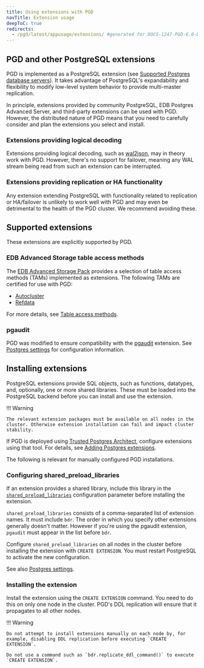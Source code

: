 ```yaml
---
title: Using extensions with PGD
navTitle: Extension usage
deepToC: true
redirects:
  - /pgd/latest/appusage/extensions/ #generated for DOCS-1247-PGD-6.0-Docs
---
```


## PGD and other PostgreSQL extensions

PGD is implemented as a PostgreSQL extension (see [Supported Postgres database servers](../overview/architecture-and-performance/#supported-postgres-database-servers)). It takes advantage of PostgreSQL's expandability and flexibility to modify low-level system behavior to provide multi-master replication.

In principle, extensions provided by community PostgreSQL, EDB Postgres Advanced Server, and third-party extensions can be used with PGD. However, the distributed nature of PGD means that you need to carefully consider and plan the extensions you select and install.

### Extensions providing logical decoding

Extensions providing logical decoding, such as [wal2json](https://github.com/eulerto/wal2json), may in theory work with PGD. However, there's no support for failover, meaning any WAL stream being read from such an extension can be interrupted.

### Extensions providing replication or HA functionality

Any extension extending PostgreSQL with functionality related to replication or HA/failover is unlikely to work well with PGD and may even be detrimental to the health of the PGD cluster. We recommend avoiding these.

## Supported extensions

These extensions are explicitly supported by PGD.

### EDB Advanced Storage table access methods

The [EDB Advanced Storage Pack](/pg_extensions/advanced_storage_pack/) provides a selection of table access methods (TAMs) implemented as extensions. The following TAMs are certified for use with PGD:

 - [Autocluster](/pg_extensions/advanced_storage_pack/#autocluster)
 - [Refdata](/pg_extensions/advanced_storage_pack/#refdata)

For more details, see [Table access methods](table-access-methods).

### pgaudit

PGD was modified to ensure compatibility with the [pgaudit](https://www.pgaudit.org/) extension.
See [Postgres settings](../postgres-configuration/#postgres-settings) for configuration information.


## Installing extensions

PostgreSQL extensions provide SQL objects, such as functions, datatypes, and, optionally, one or more shared libraries. These must be loaded into the PostgreSQL backend before you can install and use the extension.

!!! Warning

    The relevant extension packages must be available on all nodes in the cluster. Otherwise extension installation can fail and impact cluster stability.

If PGD is deployed using [Trusted Postgres Architect](/tpa/latest/), configure extensions using that tool.
For details, see [Adding Postgres extensions](/tpa/latest/reference/postgres_extension_configuration).

The following is relevant for manually configured PGD installations.

### Configuring shared_preload_libraries

If an extension provides a shared library, include this library in the [`shared_preload_libraries`](https://www.postgresql.org/docs/current/runtime-config-client.html#GUC-SHARED-PRELOAD-LIBRARIES) configuration parameter before installing the extension.

`shared_preload_libraries` consists of a comma-separated list of extension names. 
It must include `bdr`.
The order in which you specify other extensions generally doesn't matter. However if you're using the pgaudit extension, `pgaudit` must appear in the list before `bdr`.

Configure `shared_preload_libraries` on all nodes in the cluster before installing the extension with `CREATE EXTENSION`.
You must restart PostgreSQL to activate the new configuration.

See also [Postgres settings](/pgd/latest/reference/postgres-configuration/#postgres-settings).


### Installing the extension

Install the extension using the `CREATE EXTENSION` command. 
You need to do this on only one node in the cluster. PGD's DDL replication will ensure that it propagates to all other nodes.

!!! Warning

    Do not attempt to install extensions manually on each node by, for example, disabling DDL replication before executing `CREATE EXTENSION`.

    Do not use a command such as `bdr.replicate_ddl_command()` to execute `CREATE EXTENSION`.
